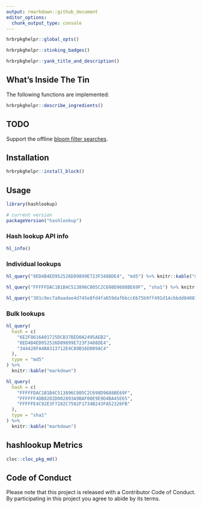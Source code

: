```yaml
---
output: rmarkdown::github_document
editor_options: 
  chunk_output_type: console
---
```

```r
hrbrpkghelpr::global_opts()
```

```r
hrbrpkghelpr::stinking_badges()
```

```r
hrbrpkghelpr::yank_title_and_description()
```

## What's Inside The Tin

The following functions are implemented:

```r
hrbrpkghelpr::describe_ingredients()
```

## TODO

Support the offline [bloom filter searches](https://circl.lu/services/hashlookup/#querying-hashlookup-without-online-queries).

## Installation

```r
hrbrpkghelpr::install_block()
```

## Usage

```r
library(hashlookup)

# current version
packageVersion("hashlookup")

```

### Hash lookup API info

```r
hl_info()
```

### Individual lookups

```r
hl_query("8ED4B4ED952526D89899E723F3488DE4", "md5") %>% knitr::kable("markdown")
```

```r
hl_query("FFFFFDAC1B1B4C513896C805C2C698D9688BE69F", "sha1") %>% knitr::kable("markdown")
```

```r
hl_query("301c9ec7a9aadee4d745e8fd4fa659dafbbcc6b75b9ff491d14cbbdd840814e9", "sha256") %>% str()
```

### Bulk lookups

```r
hl_query(
  hash = c(
    "6E2F8616A01725DCB37BED0A2495AEB2",
    "8ED4B4ED952526D89899E723F3488DE4",
    "344428FA4BA313712E4CA9B16D089AC4"
  ),
  type = "md5"
) %>% 
  knitr::kable("markdown")
```

```r
hl_query(
  hash = c(
    "FFFFFDAC1B1B4C513896C805C2C698D9688BE69F",
    "FFFFFF4DB8282D002893A9BAF00E9E9D4BA45E65",
    "FFFFFE4C92E3F7282C7502F1734B243FA52326FB"
  ),
  type = "sha1"
) %>% 
  knitr::kable("markdown")
```

## hashlookup Metrics

```r
cloc::cloc_pkg_md()
```

## Code of Conduct

Please note that this project is released with a Contributor Code of Conduct. 
By participating in this project you agree to abide by its terms.
